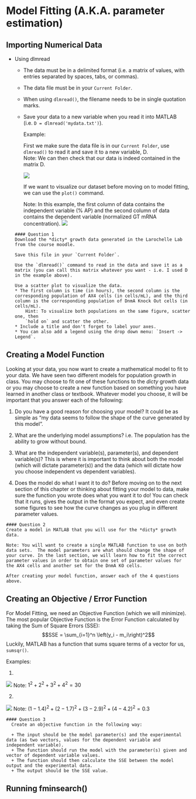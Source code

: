 # Model Fitting (A.K.A. parameter estimation)


## Importing Numerical Data

* Using dlmread

  + The data must be in a delimited format (i.e. a matrix of values, with entries separated by spaces, tabs, or commas).
  + The data file must be in your `Current Folder`.
  + When using `dlmread()`, the filename needs to be in single quotation marks.
  + Save your data to a new variable when you read it into MATLAB (i.e. `D = dlmread('mydata.txt')`).
  
    Example:
    
    First we make sure the data file is in our `Current Folder`, use `dlmread()` to read it and save it to a new variable, D.  
    Note: We can then check that our data is indeed contained in the matrix D.
    
    ![](import_GT.png)
    
    If we want to visualize our dataset before moving on to model fitting, we can use the `plot()` command.
    
    Note: In this example, the first column of data contains the independent variable (\% AP) and the second column of data contains the dependent variable (normalized GT mRNA concentration).
    ![](GT_figure.png)
  
  
  
  ```block
#### Question 1
  Download the *dicty* growth data generated in the Larochelle Lab from the course moodle.
  
  Save this file in your `Current Folder`.
  
  Use the `dlmread()` command to read in the data and save it as a matrix (you can call this matrix whatever you want - i.e. I used D in the example above).
  
  Use a scatter plot to visualize the data.  
  * The first column is time (in hours), the second column is the corresponding population of AX4 cells (in cells/mL), and the third column is the corresponding population of DnmA Knock Out cells (in cells/mL).   
      Hint: To visualize both populations on the same figure, scatter one, then   
      `hold on` and scatter the other.      
  * Include a title and don't forget to label your axes.    
  * You can also add a legend using the drop down menu: `Insert -> Legend`.
```


## Creating a Model Function

Looking at your data, you now want to create a mathematical model to fit to your data.  We have seen two different models for population growth in class.  You may choose to fit one of these functions to the *dicty* growth data or you may choose to create a new function based on something you have learned in another class or textbook.  Whatever model you choose, it will be important that you answer each of the following:

  1. Do you have a good reason for choosing your model?  It could be as simple as "my data seems to follow the shape of the curve generated by this model". 
  
  2. What are the underlying model assumptions?  i.e. The population has the ability to grow without bound.
  
  3. What are the independent variable(s), parameter(s), and dependent variable(s)?  This is where it is important to think about both the model (which will dictate parameter(s)) and the data (which will dictate how you choose independent vs dependent variables).
  
  4. Does the model do what I want it to do?  Before moving on to the next section of this chapter or thinking about fitting your model to data, make sure the function you wrote does what you want it to do!  You can check that it runs, gives the output in the format you expect, and even create some figures to see how the curve changes as you plug in different parameter values.

  ```block
#### Question 2
  Create a model in MATLAB that you will use for the *dicty* growth data.  
  
  Note: You will want to create a single MATLAB function to use on both data sets.  The model parameters are what should change the shape of your curve. In the last section, we will learn how to fit the correct parameter values in order to obtain one set of parameter values for the AX4 cells and another set for the DnmA KO cells.
  
  After creating your model function, answer each of the 4 questions above.
```

## Creating an Objective / Error Function

For Model Fitting, we need an Objective Function (which we will minimize).  The most popular Objective Function is the Error Function calculated by taking the Sum of Square Errors (SSE):
$$SSE = \sum_{i=1}^n \left(y_i - m_i\right)^2$$
Luckily, MATLAB has a function that sums square terms of a vector for us, `sumsqr()`.

Examples:

1)  

![](sumsqr1.png)
        Note: $1^2+2^2+3^2+4^2 = 30$  
      
2)  

![](sumsqr2.png)
        Note: $\left(1-1.4\right)^2+\left(2-1.7\right)^2+\left(3-2.9\right)^2+\left(4-4.2\right)^2 = 0.3$
        
        
```block
#### Question 3
  Create an objective function in the following way: 
  
  + The input should be the model parameter(s) and the experimental data (as two vectors, values for the dependent variable and independent variable).
  + The function should run the model with the parameter(s) given and vector of dependent variable values.
  + The function should then calculate the SSE between the model output and the experimental data.
  + The output should be the SSE value.
```
        
## Running fminsearch()
